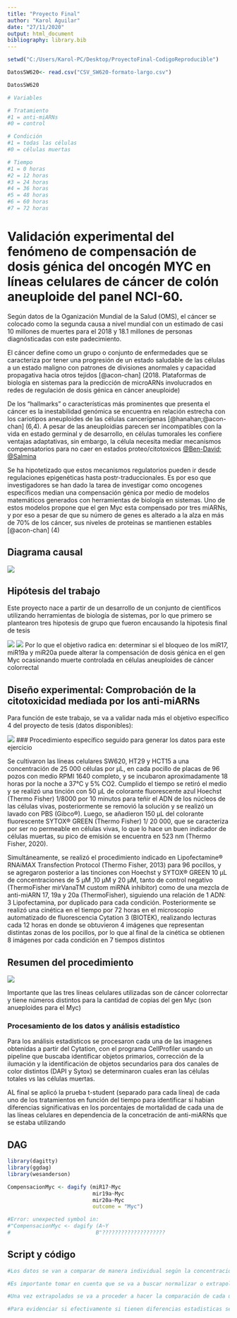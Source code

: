 ```yaml
---
title: "Proyecto Final"
author: "Karol Aguilar"
date: "27/11/2020"
output: html_document
bibliography: library.bib
---
```


```r

setwd("C:/Users/Karol-PC/Desktop/ProyectoFinal-CodigoReproducible")

DatosSW620<- read.csv("CSV_SW620-formato-largo.csv")

DatosSW620

# Variables

# Tratamiento
#1 = anti-miARNs
#0 = control

# Condición
#1 = todas las células
#0 = células muertas

# Tiempo
#1 = 0 horas 
#2 = 12 horas
#3 = 24 horas
#4 = 36 horas
#5 = 48 horas
#6 = 60 horas
#7 = 72 horas 

```
 
# Validación experimental del fenómeno de compensación de dosis génica del oncogén MYC en líneas celulares de cáncer de colón aneuploide del panel NCI-60.

Según datos de la Oganización  Mundial de la Salud (OMS), el cáncer se colocado como la segunda causa a nivel mundial con un estimado de casi 10 millones de muertes para el 2018 y 18.1 millones de personas diagnósticadas con este padecimiento.

El cáncer define como un grupo o conjunto de enfermedades que se caracteriza por tener una progresión de un estado saludable de las células a un estado maligno con patrones de divisiones anormales y capacidad propagativa hacia otros tejidos [@acon-chan] (2018. Plataformas de biología en sistemas para la predicción de microARNs involucrados en redes de regulación de dosis génica en cáncer aneuploide)

De los "hallmarks" o características más prominentes que presenta el cáncer es la inestabilidad genómica se encuentra en relación estrecha con los cariotipos aneuploides de las células cancerígenas [@hanahan;@acon-chan] (6,4). A pesar de las aneuploidias parecen ser incompatibles con la vida en estado germinal y de desarrollo, en células tumorales les confiere ventajas adaptativas, sin embargo, la célula necesita mediar mecanismos compensatorios para no caer en estados proteo/citotoxicos [@Ben-David; @Salmina](7,9)

Se ha hipotetizado que estos mecanismos regulatorios pueden ir desde regulaciones epigenéticas hasta postr-traduccionales. Es por eso que investigadores se han dado la tarea de investigar como oncogenes específicos median una compensación génica por medio de modelos matemáticos generados con herramientas de biología en sistemas. Uno de estos modelos propone que el gen Myc esta compensado por tres miARNs, y por eso a pesar de que su número de genes es alterado a la alza en más de 70% de los cáncer, sus niveles de proteínas se mantienen estables [@acon-chan] (4)

## Diagrama causal

![](DiagramaCausalMyc.JPG)

## Hipótesis del trabajo 

Este proyecto nace a partir de un desarrollo de un conjunto de científicos utilizando herramientas de biología de sistemas, por lo que primero se plantearon tres hipotesis de grupo que fueron encausando la hipotesis final de tesis

![](HipotesisGrupal.jpg)
![](HipotesisTesis.jpg)
Por lo que el objetivo radica en: determinar si el bloqueo de los miR17, miR19a y miR20a puede alterar la compensación de dosis génica en el gen Myc ocasionando muerte controlada en células aneuploides de cáncer colorrectal

## Diseño experimental: Comprobación de la citotoxicidad mediada por los anti-miARNs

Para función de este trabajo, se va a validar nada más el objetivo específico 4 del proyecto de tesis (datos disponibles):

![](Objetivo4.jpg)
### Procedimiento específico seguido para generar los datos para este ejercicio

Se cultivaron las líneas celulares SW620, HT29 y HCT15 a una concentración de 25 000 células por µL, en cada pocillo de placas de 96 pozos con medio RPMI 1640 completo, y se incubaron aproximadamente 18 horas por la noche a 37°C y 5% CO2. Cumplido el tiempo se retiró el medio y se realizó una tinción con 50 µL de colorante fluorescente azul Hoechst (Thermo Fisher) 1/8000 por 10 minutos para teñir el ADN de los núcleos de las células vivas, posteriormente se removió la solución y se realizó un lavado con PBS (Gibco®). Luego, se añadieron 150 µL del colorante fluorescente SYTOX® GREEN (Thermo Fisher) 1/ 20 000, que se caracteriza por ser no permeable en células vivas, lo que lo hace un buen indicador de células muertas, su pico de emisión se encuentra en 523 nm (Thermo Fisher, 2020).

Simultáneamente, se realizó el procedimiento indicado en Lipofectamine® RNAiMAX Transfection Protocol (Thermo Fisher, 2013) para 96 pocillos, y se agregaron posterior a las tinciones con Hoechst y SYTOX® GREEN 10 µL de concentraciones de 5 µM ,10 µM y 20 µM, tanto de control negativo (ThermoFisher mirVanaTM custom miRNA inhibitor) como de una mezcla de anti-miARN 17, 19a y 20a (ThermoFisher), siguiendo una relación de 1 ADN: 3 Lipofectamina, por duplicado para cada condición. Posteriormente se realizó una cinética en el tiempo por 72 horas en el microscopio automatizado de fluorescencia Cytation 3 (BIOTEK), realizando lecturas cada 12 horas en donde se obtuvieron 4 imágenes que representan distintas zonas de los pocillos, por lo que al final de la cinética se obtienen 8 imágenes por cada condición en 7 tiempos distintos

## Resumen del procedimiento 

![](Procedimiento.jpg)

Importante que las tres líneas celulares utilizadas son de cáncer colorrectar y tiene números distintos para la cantidad de copias del gen Myc (son anueploides para el Myc)

### Procesamiento de los datos y análisis estadístico 

Para los análisis estadísticos se procesaron cada una de las imagenes obtenidas a partir del Cytation, con el programa CellProfiler usando un pipeline que buscaba identificar objetos primarios, corrección de la ilumación y la identificación de objetos secundarios para dos canales de color distintos (DAPI y Sytox) se determinaron cuales eran las células totales vs las células muertas.

AL final se aplicó la prueba t-student (separado para cada línea) de cada uno de los tratamientos en función del tiempo para identificar si habian diferencias significativas en los porcentajes de mortalidad de cada una de las líneas celulares en dependencia de la concetración de anti-miARNs que se estaba utilizando

## DAG

```r

library(dagitty)
library(ggdag)
library(wesanderson)

CompensacionMyc <- dagify (miR17~Myc
                           mir19a~Myc
                           mir20a~Myc
                           outcome = "Myc")

#Error: unexpected symbol in:
#"CompensacionMyc <- dagify (A~Y
#                           B"????????????????????

```

## Script y código

```r
#Los datos se van a comparar de manera individual según la concentración de anti-miARNs usada en cada experimento (20uM, 10uM y 5uM)

#Es importante tomar en cuenta que se va a buscar normalizar o extrapolar los datos

#Una vez extrapolados se va a proceder a hacer la comparación de cada uno de los porcentajes de muerte en los tratamientos y los controles a través del tiempo con la ayuda de un gráfico

#Para evidenciar si efectivamente si tienen diferencias estadisticas se procede a hacer un t-student para cada tratamiento (anti-miR/control) en función del tiempo

```

